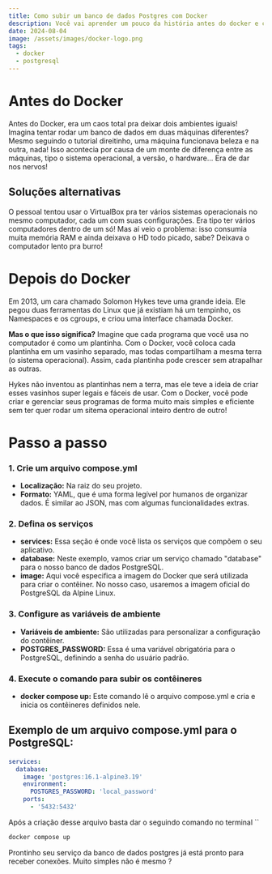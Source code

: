 ```yaml
---
title: Como subir um banco de dados Postgres com Docker
description: Você vai aprender um pouco da história antes do docker e como utilizá-lo para subir um serviço de banco de dados
date: 2024-08-04
image: /assets/images/docker-logo.png
tags:
  - docker
  - postgresql
---
```

# Antes do Docker

Antes do Docker, era um caos total pra deixar dois ambientes iguais! Imagina tentar rodar um banco de dados em duas máquinas diferentes? Mesmo seguindo o tutorial direitinho, uma máquina funcionava beleza e na outra, nada! Isso acontecia por causa de um monte de diferença entre as máquinas, tipo o sistema operacional, a versão, o hardware... Era de dar nos nervos!

## Soluções alternativas
O pessoal tentou usar o VirtualBox pra ter vários sistemas operacionais no mesmo computador, cada um com suas configurações. Era tipo ter vários computadores dentro de um só! Mas aí veio o problema: isso consumia muita memória RAM e ainda deixava o HD todo picado, sabe? Deixava o computador lento pra burro!

# Depois do Docker

Em 2013, um cara chamado Solomon Hykes teve uma grande ideia. Ele pegou duas ferramentas do Linux que já existiam há um tempinho, os Namespaces e os cgroups, e criou uma interface chamada Docker.

**Mas o que isso significa?** Imagine que cada programa que você usa no computador é como um plantinha. Com o Docker, você coloca cada plantinha em um vasinho separado, mas todas compartilham a mesma terra (o sistema operacional). Assim, cada plantinha pode crescer sem atrapalhar as outras.

Hykes não inventou as plantinhas nem a terra, mas ele teve a ideia de criar esses vasinhos super legais e fáceis de usar. Com o Docker, você pode criar e gerenciar seus programas de forma muito mais simples e eficiente sem ter quer rodar um sitema operacional inteiro dentro de outro!

# Passo a passo

### 1. Crie um arquivo compose.yml

- **Localização:** Na raiz do seu projeto.
- **Formato:** YAML, que é uma forma legível por humanos de organizar dados. É similar ao JSON, mas com algumas funcionalidades extras.

### 2. Defina os serviços

- **services:** Essa seção é onde você lista os serviços que compõem o seu aplicativo.
- **database:** Neste exemplo, vamos criar um serviço chamado "database" para o nosso banco de dados PostgreSQL.
- **image:** Aqui você especifica a imagem do Docker que será utilizada para criar o contêiner. No nosso caso, usaremos a imagem oficial do PostgreSQL da Alpine Linux.

### 3. Configure as variáveis de ambiente

- **Variáveis de ambiente:** São utilizadas para personalizar a configuração do contêiner.
- **POSTGRES_PASSWORD:** Essa é uma variável obrigatória para o PostgreSQL, definindo a senha do usuário padrão.

### 4. Execute o comando para subir os contêineres

- **docker compose up:** Este comando lê o arquivo compose.yml e cria e inicia os contêineres definidos nele.

## Exemplo de um arquivo compose.yml para o PostgreSQL:

```yaml
services:
  database:
    image: 'postgres:16.1-alpine3.19'
    environment:
      POSTGRES_PASSWORD: 'local_password'
    ports:
      - '5432:5432'
```

Após a criação desse arquivo basta dar o seguindo comando no terminal ``

```bash
docker compose up
```

Prontinho seu serviço da banco de dados postgres já está pronto para receber conexões. Muito simples não é mesmo ?
